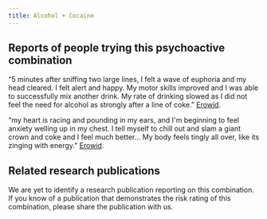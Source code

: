 ---
title: Alcohol + Cocaine
---
## Reports of people trying this psychoactive combination

“5 minutes after sniffing two large lines, I felt a wave of euphoria and my head cleared. I felt alert and happy. My motor skills improved and I was able to successfully mix another drink. My rate of drinking slowed as I did not feel the need for alcohol as strongly after a line of coke.” [Erowid](https://erowid.org/experiences/exp.php?ID=76040).

“my heart is racing and pounding in my ears, and I'm beginning to feel anxiety welling up in my chest. I tell myself to chill out and slam a giant crown and coke and I feel much better… My body feels tingly all over, like its zinging with energy.” [Erowid](https://erowid.org/experiences/exp.php?ID=45610).


## Related research publications

We are yet to identify a research publication reporting on this combination. If you know of a publication that demonstrates the risk rating of this combination, please share the publication with us.
